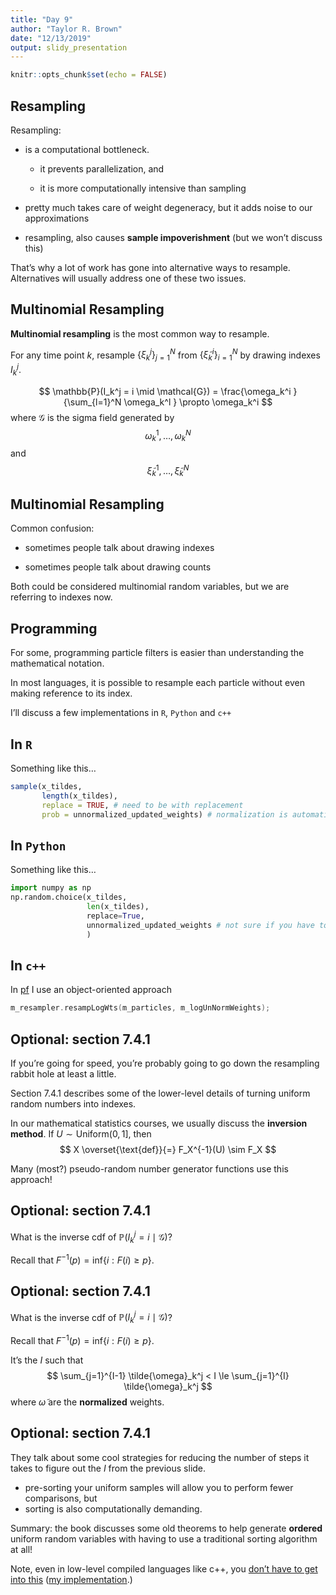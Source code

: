 ```yaml
---
title: "Day 9"
author: "Taylor R. Brown"
date: "12/13/2019"
output: slidy_presentation
---
```


```r
knitr::opts_chunk$set(echo = FALSE)
```


## Resampling

Resampling:

-  is a computational bottleneck. 
    * it prevents parallelization, and 
  
    * it is more computationally intensive than sampling

- pretty much takes care of weight degeneracy, but it adds noise to our approximations


- resampling, also causes **sample impoverishment** (but we won't discuss this)


That's why a lot of work has gone into alternative ways to resample. Alternatives will usually address one of these two issues.


## Multinomial Resampling

**Multinomial resampling** is the most common way to resample. 

For any time point $k$, resample $\{\xi_k^j\}_{j=1}^N$ from $\{\tilde{\xi}_k^i\}_{i=1}^N$ by drawing indexes $I_k^j$. 

$$
\mathbb{P}(I_k^j = i \mid \mathcal{G}) = \frac{\omega_k^i }{\sum_{l=1}^N \omega_k^l } \propto \omega_k^i
$$
where $\mathcal{G}$ is the sigma field generated by 
$$
\omega_k^1, \ldots, \omega_k^N
$$
and
$$
\tilde{\xi}_k^1, \ldots, \tilde{\xi}_k^N
$$


## Multinomial Resampling

Common confusion:

- sometimes people talk about drawing indexes

- sometimes people talk about drawing counts

Both could be considered multinomial random variables, but we are referring to indexes now.


## Programming

For some, programming particle filters is easier than understanding the mathematical notation. 

In most languages, it is possible to resample each particle without even making reference to its index.

I'll discuss a few implementations in `R`, `Python` and `c++`


## In `R`

Something like this...
```r
sample(x_tildes, 
       length(x_tildes), 
       replace = TRUE, # need to be with replacement 
       prob = unnormalized_updated_weights) # normalization is automatically done by the function :)
```


## In `Python`

Something like this...
```python
import numpy as np
np.random.choice(x_tildes, 
                 len(x_tildes), 
                 replace=True, 
                 unnormalized_updated_weights # not sure if you have to divide by the sum or not
                 )
```


## In `c++`


In [pf](https://github.com/tbrown122387/pf/blob/master/include/sisr_filter.h) I use an object-oriented approach
```c
m_resampler.resampLogWts(m_particles, m_logUnNormWeights);
```



## Optional: section 7.4.1

If you're going for speed, you're probably going to go down the resampling rabbit hole at least a little.

Section 7.4.1 describes some of the lower-level details of turning uniform random numbers into indexes.

In our mathematical statistics courses, we usually discuss the **inversion method**. If $U \sim \text{Uniform}(0,1]$, then 
$$
X \overset{\text{def}}{=} F_X^{-1}(U) \sim F_X
$$

Many (most?) pseudo-random number generator functions use this approach!

## Optional: section 7.4.1

What is the inverse cdf of $\mathbb{P}(I_k^j = i \mid \mathcal{G})$?

Recall that $F^{-1}(p) = \text{inf}\{ i  : F(i) \ge p \}$.


## Optional: section 7.4.1

What is the inverse cdf of $\mathbb{P}(I_k^j = i \mid \mathcal{G})$?

Recall that $F^{-1}(p) = \text{inf}\{ i  : F(i) \ge p \}$.

It's the $I$ such that 
$$
\sum_{j=1}^{I-1} \tilde{\omega}_k^j < I \le \sum_{j=1}^{I} \tilde{\omega}_k^j
$$
where $\tilde{\omega}$ are the **normalized** weights.


## Optional: section 7.4.1

They talk about some cool strategies for reducing the number of steps it takes to figure out the $I$ from the previous slide. 

- pre-sorting your uniform samples will allow you to perform fewer comparisons, but 
- sorting is also computationally demanding. 

Summary: the book discusses some old theorems to help generate **ordered** uniform random variables with having to use a traditional sorting algorithm at all!

Note, even in low-level compiled languages like c++, you [don't have to get into this](https://en.cppreference.com/w/cpp/numeric/random/discrete_distribution) ([my implementation](https://github.com/tbrown122387/pf/blob/515cb7f94fcd5ca13a12095af35bdee8412320a5/include/resamplers.h#L105).)